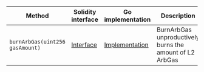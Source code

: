 <table>
  <thead>
    <tr>
      <th>Method</th>
      <th>Solidity interface</th>
      <th>Go implementation</th>
      <th>Description</th>
    </tr>
  </thead>
  <tbody>
    <tr>
      <td>
        <code>burnArbGas(uint256 gasAmount)</code>
      </td>
      <td>
        <a
          href="https://github.com/OffchainLabs/nitro-contracts/blob/763bd77906b7677da691eaa31c6e195d455197a4/src/precompiles/ArbosTest.sol#L13"
          target="_blank"
        >
          Interface
        </a>
      </td>
      <td>
        <a
          href="https://github.com/OffchainLabs/nitro/blob/v3.5.3/precompiles/ArbosTest.go#L16"
          target="_blank"
        >
          Implementation
        </a>
      </td>
      <td>BurnArbGas unproductively burns the amount of L2 ArbGas</td>
    </tr>
  </tbody>
</table>
